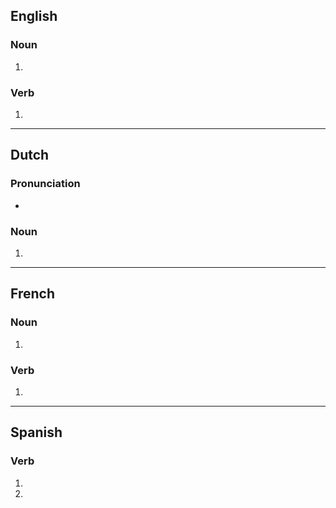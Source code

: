 {{also|guillotinés}}
==English==

===Noun===
{{head|en|noun form}}

# {{plural of|en|guillotine}}

===Verb===
{{head|en|verb form}}

# {{en-third-person singular of|guillotine}}

----

==Dutch==

===Pronunciation===
* {{audio|nl|Nl-guillotines.ogg|Audio}}

===Noun===
{{head|nl|noun form}}

# {{nl-noun form of|pl|guillotine}}

----

==French==

===Noun===
{{head|fr|noun form|g=f}}

# {{plural of|fr|guillotine}}

===Verb===
{{head|fr|verb form}}

# {{inflection of|fr|guillotiner||2|s|pres|ind//sub}}

----

==Spanish==

===Verb===
{{head|es|verb form}}

# {{es-verb form of|ending=ar|mood=imperative|sense=negative|pers=2|formal=no|number=singular|guillotinar}}
# {{es-verb form of|ending=ar|mood=subjunctive|tense=present|pers=2|formal=no|number=singular|guillotinar}}